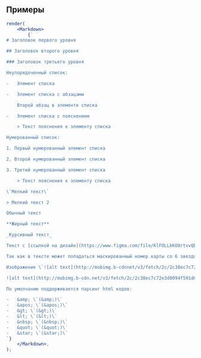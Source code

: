 ## Примеры

```jsx live
render(
    <Markdown>
        {`
# Заголовок первого уровня

## Заголовок второго уровня

### Заголовок третьего уровня

Неупорядоченный список:

-   Элемент списка

-   Элемент списка с абзацами

    Второй абзац в элементе списка

-   Элемент списка с пояснением

    > Текст пояснения к элементу списка

Нумерованный список:

1. Первый нумерованный элемент списка

2. Второй нумерованный элемент списка

3. Третий нумерованный элемент списка

    > Текст пояснения к элементу списка

\`Мелкий текст\`

> Мелкий текст 2

Обычный текст

**Жирный текст**

_Курсивный текст_

Текст с [ссылкой на дизайн](https://www.figma.com/file/KlFOLLkKO8rtvvQE3RXuhq/Click-Library?node-id=42860%3A230714)

Так как в тексте может попадаться маскированный номер карты со 6 звездочками, добавил пример 1212212**\*\***212121

Изображение \`![alt text](http://mobimg.b-cdnnet/v3/fetch/2c/2c38ec7c72e3d0094f591d6f735a3b8e.jpeg)\`

![alt text](http://mobimg.b-cdn.net/v3/fetch/2c/2c38ec7c72e3d0094f591d6f735a3b8e.jpeg)

По умолчанию поддерживается парсинг html кодов:

-   &amp; \`(&amp;)\`
-   &apos; \`(&apos;)\`
-   &gt; \`(&gt;)\`
-   &lt; \`(&lt;)\`
-   &nbsp; \`(&nbsp;)\`
-   &quot; \`(&quot;)\`
-   &star; \`(&star;)\`
`}
    </Markdown>,
);
```
